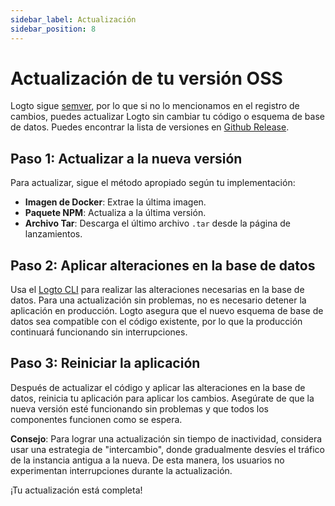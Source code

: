 ```yaml
---
sidebar_label: Actualización
sidebar_position: 8
---
```


# Actualización de tu versión OSS

Logto sigue [semver](https://semver.org/), por lo que si no lo mencionamos en el registro de cambios, puedes actualizar Logto sin cambiar tu código o esquema de base de datos. Puedes encontrar la lista de versiones en [Github Release](https://github.com/logto-io/logto/releases).

## Paso 1: Actualizar a la nueva versión

Para actualizar, sigue el método apropiado según tu implementación:

- **Imagen de Docker**: Extrae la última imagen.
- **Paquete NPM**: Actualiza a la última versión.
- **Archivo Tar**: Descarga el último archivo `.tar` desde la página de lanzamientos.

## Paso 2: Aplicar alteraciones en la base de datos

Usa el [Logto CLI](/logto-oss/using-cli/database-alteration/) para realizar las alteraciones necesarias en la base de datos. Para una actualización sin problemas, no es necesario detener la aplicación en producción. Logto asegura que el nuevo esquema de base de datos sea compatible con el código existente, por lo que la producción continuará funcionando sin interrupciones.

## Paso 3: Reiniciar la aplicación

Después de actualizar el código y aplicar las alteraciones en la base de datos, reinicia tu aplicación para aplicar los cambios. Asegúrate de que la nueva versión esté funcionando sin problemas y que todos los componentes funcionen como se espera.

**Consejo**: Para lograr una actualización sin tiempo de inactividad, considera usar una estrategia de "intercambio", donde gradualmente desvíes el tráfico de la instancia antigua a la nueva. De esta manera, los usuarios no experimentan interrupciones durante la actualización.

¡Tu actualización está completa!
